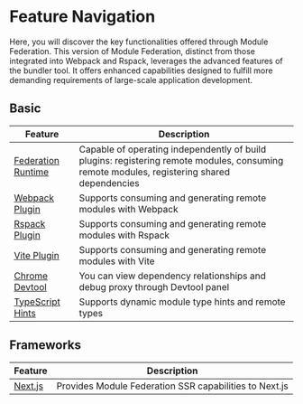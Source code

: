 # Feature Navigation

Here, you will discover the key functionalities offered through Module Federation. This version of Module Federation, distinct from those integrated into Webpack and Rspack, leverages the advanced features of the bundler tool. It offers enhanced capabilities designed to fulfill more demanding requirements of large-scale application development.

## Basic

| Feature                                                           | Description                                                                                                                                |
| ----------------------------------------------------------------- | ------------------------------------------------------------------------------------------------------------------------------------------ |
| [Federation Runtime](../basic/runtime)                            | Capable of operating independently of build plugins: registering remote modules, consuming remote modules, registering shared dependencies |
| [Webpack Plugin](../basic/webpack)                                | Supports consuming and generating remote modules with Webpack                                                                              |
| [Rspack Plugin](../basic/rspack)                                  | Supports consuming and generating remote modules with Rspack                                                                               |
| [Vite Plugin](https://github.com/originjs/vite-plugin-federation) | Supports consuming and generating remote modules with Vite                                                                                 |
| [Chrome Devtool](../basic/chrome-devtool)                         | You can view dependency relationships and debug proxy through Devtool panel                                                                |
| [TypeScript Hints](../basic/type-prompt)                          | Supports dynamic module type hints and remote types                                                                                        |

## Frameworks

| Feature                        | Description                                            |
| ------------------------------ | ------------------------------------------------------ |
| [Next.js](../framework/nextjs) | Provides Module Federation SSR capabilities to Next.js |
